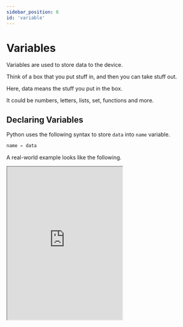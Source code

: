 ```yaml
---
sidebar_position: 6
id: 'variable'
---
```


# Variables

Variables are used to store data to the device.

Think of a box that you put stuff in, and then you can take stuff out.

Here, data means the stuff you put in the box.

It could be numbers, letters, lists, set, functions and more.

## Declaring Variables

Python uses the following syntax to store `data` into `name` variable.

```py
name = data
```

A real-world example looks like the following.

<iframe
  title="Python Playground"
  src="https://trinket.io/embed/python/a5d980683b"
  height="400"
/>

## Using Variables

After saving the data into the variable, use can use whatever were saved in the variable.

However, the point of the variable is that you could change it (it is dynamic).

So, to access the variables, just reference it using the name of the variable.

```py
name = 'John'
print(name)
```

## Rules for the name

There are a few rules for the name of the variable.

If you do not follow these rules, error will be thrown (you won't be able to run the code).

1. Only English and other letters, numbers, underscores(\_) is allowed.
2. The first letter cannot be a number (Something like `1name` is not allowed).
3. The name cannot be a reserved word (Something like `if` is not allowed).


<Quiz
  quiz={{
    quizTitle: 'Python Quiz 2',
    quizSynopsis: 'Quiz about variables! Test your knowledge about variables!',
    nrOfQuestions: '2',
    questions: [
      {
        question: 'Select the correct variable name for the following',
        questionType: 'text',
        answerSelectionType: 'single',
        answers: ['!ilovepython', '#ilovepython', 'i@python', 'i_love_python'],
        correctAnswer: '4',
        explanation: 'Characters such as !#@ is not allowed.',
        point: '40'
      },
      {
        question: 'Store inputed data into the variable name',
        questionType: 'text',
        answerSelectionType: 'single',
        answers: [
          'name = input("name: ")',
          'input("name: ") = name',
          'input = name("name: ")',
          'name("name: ") = input'
        ],
        correctAnswer: '1',
        explanation:
          'input() returns what was inputed by the user. You can store it by assigning the value to a variable.',
        point: '60'
      }
    ]
  }}
/>
